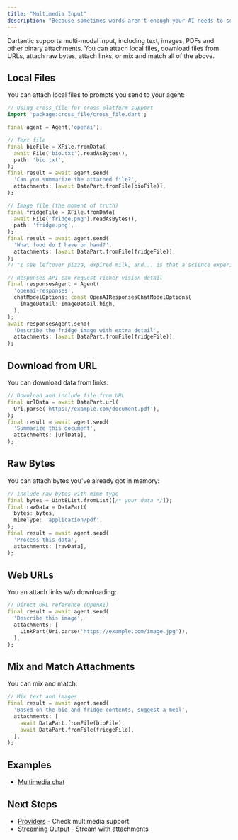 ```yaml
---
title: "Multimedia Input"
description: "Because sometimes words aren't enough—your AI needs to see what's in your fridge too."
---
```


Dartantic supports multi-modal input, including text, images, PDFs and other
binary attachments. You can attach local files, download files from URLs, 
attach raw bytes, attach links, or mix and match all of the above.

## Local Files

You can attach local files to prompts you send to your agent:

```dart
// Using cross_file for cross-platform support
import 'package:cross_file/cross_file.dart';

final agent = Agent('openai');

// Text file
final bioFile = XFile.fromData(
  await File('bio.txt').readAsBytes(), 
  path: 'bio.txt',
);
final result = await agent.send(
  'Can you summarize the attached file?',
  attachments: [await DataPart.fromFile(bioFile)],
);

// Image file (the moment of truth)
final fridgeFile = XFile.fromData(
  await File('fridge.png').readAsBytes(),
  path: 'fridge.png',
);
final result = await agent.send(
  'What food do I have on hand?',
  attachments: [await DataPart.fromFile(fridgeFile)],
);
// "I see leftover pizza, expired milk, and... is that a science experiment?"

// Responses API can request richer vision detail
final responsesAgent = Agent(
  'openai-responses',
  chatModelOptions: const OpenAIResponsesChatModelOptions(
    imageDetail: ImageDetail.high,
  ),
);
await responsesAgent.send(
  'Describe the fridge image with extra detail',
  attachments: [await DataPart.fromFile(fridgeFile)],
);
```

## Download from URL

You can download data from links:

```dart
// Download and include file from URL
final urlData = await DataPart.url(
  Uri.parse('https://example.com/document.pdf'),
);
final result = await agent.send(
  'Summarize this document',
  attachments: [urlData],
);
```

## Raw Bytes

You can attach bytes you've already got in memory:

```dart
// Include raw bytes with mime type
final bytes = Uint8List.fromList([/* your data */]);
final rawData = DataPart(
  bytes: bytes,
  mimeType: 'application/pdf',
);
final result = await agent.send(
  'Process this data',
  attachments: [rawData],
);
```

## Web URLs

You an attach links w/o downloading:

```dart
// Direct URL reference (OpenAI)
final result = await agent.send(
  'Describe this image',
  attachments: [
    LinkPart(Uri.parse('https://example.com/image.jpg')),
  ],
);
```

## Mix and Match Attachments

You can mix and match:

```dart
// Mix text and images
final result = await agent.send(
  'Based on the bio and fridge contents, suggest a meal',
  attachments: [
    await DataPart.fromFile(bioFile),
    await DataPart.fromFile(fridgeFile),
  ],
);
```

## Examples

- [Multimedia chat](https://github.com/csells/dartantic_ai/blob/main/packages/dartantic_ai/example/bin/multimedia.dart)

## Next Steps

- [Providers](/providers) - Check multimedia support
- [Streaming Output](/streaming-output) - Stream with attachments